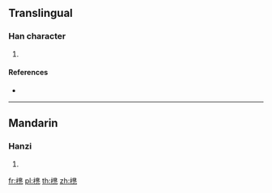 ==Translingual==

===Han character===
{{Han char|rn=75|rad=木|as=12|sn=16|four=|canj=DLMU,DLPN|ids=⿰木兠}}

# {{defn|Han|sort=木12}}

====References====
* {{Han ref|kx=0555.311|hdz=21290.081|uh=6A77|ud=27255}}

----

==Mandarin==

===Hanzi===
{{cmn-hanzi|pin=[[dōu]] ([[dou1]])|wg=tou<sup>1</sup>}}

# {{defn|lang=cmn|sort=木12}}

[[fr:橷]]
[[pl:橷]]
[[th:橷]]
[[zh:橷]]